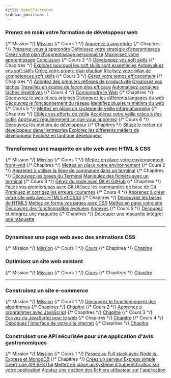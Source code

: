 ```yaml
---
title: OpenClassrooms
sidebar_position: 1
---
```


<div class="menu-container">
   <div class="menu-colonne">
      <h3>Prenez en main votre formation de développeur web</h3>
      <div class="list-group">
         {/* Mission */}
         <a href="Prenez_en_main_votre_formation_de_developpeur_web/mission"
            class="list-group-item list-group-item-action list-group-item-dark">
            <i class="bi bi-pencil-square"></i> Mission</a>
         {/* Cours 1 */}
         <a href="Prenez_en_main_votre_formation_de_developpeur_web/Apprenez_a_apprendre/Introduction_du_cours"
            class="list-group-item list-group-item-action list-group-item-light">
         <i class="bi bi-person-workspace"></i> Apprenez à apprendre</a>
         {/* Chapitres */}
         <a href="#"
            class="list-group-item retrait list-group-item-action list-group-item-primary">
            <i class="bi bi-tools"></i> Préparez-vous à apprendre</a>
         <a href="#"
            class="list-group-item retrait list-group-item-action list-group-item-secondary">
            <i class="bi bi-tools"></i> Définissez votre stratégie d'apprentissage</a>
         <a href="#"
            class="list-group-item retrait list-group-item-action list-group-item-success">
            <i class="bi bi-tools"></i> Créez votre plan d'apprentissage personnalisé</a>
         <a href="#"
            class="list-group-item retrait list-group-item-action list-group-item-danger">
            <i class="bi bi-tools"></i> Maximisez votre apprentissage</a>
         <a href="#"
            class="list-group-item retrait list-group-item-action list-group-item-warning">
            <i class="bi bi-tools"></i> Conclusion</a>
         {/* Cours 2 */}
         <a href="Prenez_en_main_votre_formation_de_developpeur_web/Developpez_vos_soft_skills/Introduction_du_cours"
            class="list-group-item list-group-item-action list-group-item-light">
         <i class="bi bi-person-workspace"></i> Développez vos soft skills</a>
         {/* Chapitres */}
         <a href="#"
            class="list-group-item retrait list-group-item-action list-group-item-primary">
            <i class="bi bi-tools"></i> Explorez pourquoi les soft skills sont essentielles</a>
         <a href="#"
            class="list-group-item retrait list-group-item-action list-group-item-secondary">
            <i class="bi bi-tools"></i> Autoévaluez vos soft skills</a>
         <a href="#"
            class="list-group-item retrait list-group-item-action list-group-item-success">
            <i class="bi bi-tools"></i> Créez votre propre plan d’action</a>
         <a href="#"
            class="list-group-item retrait list-group-item-action list-group-item-danger">
            <i class="bi bi-tools"></i> Réalisez votre bilan de compétences soft skills</a>
         {/* Cours 3 */}
         <a href="Prenez_en_main_votre_formation_de_developpeur_web/Gerer_votre_temps_efficacement/Introduction_du_cours"
            class="list-group-item list-group-item-action list-group-item-light">
            <i class="bi bi-person-workspace"></i> Gérez votre temps efficacement</a>
         {/* Chapitres */}
         <a href="Prenez_en_main_votre_formation_de_developpeur_web/Gerer_votre_temps_efficacement/Adoptez_des_premiers_reflexes_de_productivite"
            class="list-group-item retrait list-group-item-action list-group-item-primary">
            <i class="bi bi-tools"></i> Adoptez des premiers réflexes de productivité</a>
         <a href="#"
            class="list-group-item retrait list-group-item-action list-group-item-secondary">
            <i class="bi bi-tools"></i> Organisez vos tâches</a>
         <a href="#"
            class="list-group-item retrait list-group-item-action list-group-item-success">
            <i class="bi bi-tools"></i> Travaillez en équipe de façon plus efficace</a>
         <a href="#"
            class="list-group-item retrait list-group-item-action list-group-item-danger">
            <i class="bi bi-tools"></i> Automatisez certaines tâches répétitives</a>
         {/* Cours 4 */}
         <a href="Prenez_en_main_votre_formation_de_developpeur_web/Comprendre_le_Web/Introduction_du_cours"
            class="list-group-item list-group-item-action list-group-item-light">
            <i class="bi bi-person-workspace"></i> Comprendre le Web</a>
         {/* Chapitres */}
         <a href="Prenez_en_main_votre_formation_de_developpeur_web/Comprendre_le_Web/Découvrez_le_web_et_ses_origines"
            class="list-group-item retrait list-group-item-action list-group-item-primary">
            <i class="bi bi-tools"></i> Découvrez le web et ses origines</a>
         <a href="#"
            class="list-group-item retrait list-group-item-action list-group-item-secondary">
            <i class="bi bi-tools"></i> Distinguez les différents langages du web</a>
         <a href="#"
            class="list-group-item retrait list-group-item-action list-group-item-success">
            <i class="bi bi-tools"></i> Découvrez le fonctionnement du réseau</a>
         <a href="#"
            class="list-group-item retrait list-group-item-action list-group-item-danger">
            <i class="bi bi-tools"></i> Identifiez plusieurs métiers du web</a>
         {/* Cours 5 */}
         <a href="Prenez_en_main_votre_formation_de_developpeur_web/Mettez_en_place_un_systeme_de_veille_informationnelle/Introduction_du_cours"
            class="list-group-item list-group-item-action list-group-item-light">
            <i class="bi bi-person-workspace"></i> Mettez en place un système de veille informationnelle</a>
         {/* Chapitres */}
         <a href="Prenez_en_main_votre_formation_de_developpeur_web/Mettez_en_place_un_systeme_de_veille_informationnelle/Ciblez_vos_efforts_de_veille"
            class="list-group-item retrait list-group-item-action list-group-item-primary">
            <i class="bi bi-tools"></i> Ciblez vos efforts de veille</a>
         <a href="#"
            class="list-group-item retrait list-group-item-action list-group-item-secondary">
            <i class="bi bi-tools"></i> Accélérez votre veille grâce à des outils</a>
         <a href="#"
            class="list-group-item retrait list-group-item-action list-group-item-success">
            <i class="bi bi-tools"></i> Appliquez régulièrement ce que vous apprenez</a>
         {/* Cours 6 */}
         <a href="Prenez_en_main_votre_formation_de_developpeur_web/Decouvrez_les_metiers_de_developpeur/Introduction_du_cours"
            class="list-group-item list-group-item-action list-group-item-light">
            <i class="bi bi-person-workspace"></i> Découvrez les métiers de développeur</a>
         {/* Chapitres */}
         <a href="Prenez_en_main_votre_formation_de_developpeur_web/Decouvrez_les_metiers_de_developpeur/Situez_le_metier_de_developpeur_dans_l_entreprise"
            class="list-group-item retrait list-group-item-action list-group-item-primary">
            <i class="bi bi-tools"></i> Situez le métier de développeur dans l’entreprise</a>
         <a href="Prenez_en_main_votre_formation_de_developpeur_web/Decouvrez_les_metiers_de_developpeur/Explorez_les_differents_metiers_de_developpeur"
            class="list-group-item retrait list-group-item-action list-group-item-secondary">
            <i class="bi bi-tools"></i> Explorez les différents métiers de développeur</a>
         <a href="Prenez_en_main_votre_formation_de_developpeur_web/Decouvrez_les_metiers_de_developpeur/Evoluez_en_tant_que_developpeur"
            class="list-group-item retrait list-group-item-action list-group-item-success">
            <i class="bi bi-tools"></i> Évoluez en tant que développeur</a>
      </div>
   </div>
   <div class="menu-colonne">
      <h3>Transformez une maquette en site web avec HTML & CSS</h3>
      <div class="list-group">
         {/* Mission */}
         <a href="Transformez_une_maquette_en_site_web_avec_HTML_&_CSS/mission"
            class="list-group-item list-group-item-action list-group-item-dark">
            <i class="bi bi-pencil-square"></i> Mission</a>
         {/* Cours 1 */}
         <a href="Transformez_une_maquette_en_site_web_avec_HTML_&_CSS/Mettez_en_place_votre_environnement_front-end/Introduction_du_cours"
            class="list-group-item list-group-item-action list-group-item-light">
         <i class="bi bi-person-workspace"></i> Mettez en place votre environnement front-end</a>
         {/* Chapitres */}
         <a href="Transformez_une_maquette_en_site_web_avec_HTML_&_CSS/Mettez_en_place_votre_environnement_front-end/Mettez_en_place_votre_environnement"
            class="list-group-item retrait list-group-item-action list-group-item-primary">
            <i class="bi bi-tools"></i> Mettez en place votre environnement</a>
         {/* Cours 2 */}
         <a href="Transformez_une_maquette_en_site_web_avec_HTML_&_CSS/Apprenez_a_utiliser_la_ligne_de_commande_dans_un_terminal/Introduction_du_cours"
            class="list-group-item list-group-item-action list-group-item-light">
         <i class="bi bi-person-workspace"></i> Apprenez à utiliser la ligne de commande dans un terminal</a>
         {/* Chapitres */}
         <a href="Transformez_une_maquette_en_site_web_avec_HTML_&_CSS/Apprenez_a_utiliser_la_ligne_de_commande_dans_un_terminal/Découvrez_les_bases_du_Terminal"
            class="list-group-item retrait list-group-item-action list-group-item-primary">
            <i class="bi bi-tools"></i> Découvrez les bases du Terminal</a>
         <a href="Transformez_une_maquette_en_site_web_avec_HTML_&_CSS/Apprenez_a_utiliser_la_ligne_de_commande_dans_un_terminal/Manipulez_des_fichiers_avec_un_terminal"
            class="list-group-item retrait list-group-item-action list-group-item-secondary">
            <i class="bi bi-tools"></i> Manipulez des fichiers avec un terminal</a>
         {/* Cours 3 */}
         <a href="Transformez_une_maquette_en_site_web_avec_HTML_&_CSS/Gerez_du_code_avec_Git_et_GitHub/Introduction_du_cours"
            class="list-group-item list-group-item-action list-group-item-light">
         <i class="bi bi-person-workspace"></i> Gérez du code avec Git et GitHub</a>
         {/* Chapitres */}
         <a href="Transformez_une_maquette_en_site_web_avec_HTML_&_CSS/Gerez_du_code_avec_Git_et_GitHub/Faites_vos_premiers_pas_avec_Git"
            class="list-group-item retrait list-group-item-action list-group-item-primary">
            <i class="bi bi-tools"></i> Faites vos premiers pas avec Git</a>
         <a href="Transformez_une_maquette_en_site_web_avec_HTML_&_CSS/Gerez_du_code_avec_Git_et_GitHub/Utilisez_les_commandes_de_base_de_Git"
            class="list-group-item retrait list-group-item-action list-group-item-secondary">
            <i class="bi bi-tools"></i> Utilisez les commandes de base de Git</a>
         <a href="Transformez_une_maquette_en_site_web_avec_HTML_&_CSS/Gerez_du_code_avec_Git_et_GitHub/Pratiquez_et_corrigez_les_erreurs_courantes"
            class="list-group-item retrait list-group-item-action list-group-item-success">
            <i class="bi bi-tools"></i> Pratiquez et corrigez les erreurs courantes</a>
         {/* Cours 4 */}
         <a href="Transformez_une_maquette_en_site_web_avec_HTML_&_CSS/Apprenez_a_creer_votre_site_web_avec_HTML5_et_CSS3/Introduction_du_cours"
            class="list-group-item list-group-item-action list-group-item-light">
         <i class="bi bi-person-workspace"></i> Apprenez à créer votre site web avec HTML5 et CSS3</a>
         {/* Chapitres */}
         <a href="Transformez_une_maquette_en_site_web_avec_HTML_&_CSS/Apprenez_a_creer_votre_site_web_avec_HTML5_et_CSS3/Decouvrez_les_bases_de_HTML5"
            class="list-group-item retrait list-group-item-action list-group-item-primary">
            <i class="bi bi-tools"></i> Découvrez les bases de HTML5</a>
         <a href="Transformez_une_maquette_en_site_web_avec_HTML_&_CSS/Apprenez_a_creer_votre_site_web_avec_HTML5_et_CSS3/Mettez_en_forme_vos_pages_avec_CSS"
            class="list-group-item retrait list-group-item-action list-group-item-secondary">
            <i class="bi bi-tools"></i> Mettez en forme vos pages avec CSS</a>
         <a href="Transformez_une_maquette_en_site_web_avec_HTML_&_CSS/Apprenez_a_creer_votre_site_web_avec_HTML5_et_CSS3/Mettez_en_page_votre_site"
            class="list-group-item retrait list-group-item-action list-group-item-success">
            <i class="bi bi-tools"></i> Mettez en page votre site</a>
         <a href="Transformez_une_maquette_en_site_web_avec_HTML_&_CSS/Apprenez_a_creer_votre_site_web_avec_HTML5_et_CSS3/Decourez_des_fonctionnalites_evoluees"
            class="list-group-item retrait list-group-item-action list-group-item-danger">
            <i class="bi bi-tools"></i> Découvrez des fonctionnalités évoluées</a>
         <a href="Transformez_une_maquette_en_site_web_avec_HTML_&_CSS/Apprenez_a_creer_votre_site_web_avec_HTML5_et_CSS3/Annexes"
            class="list-group-item retrait list-group-item-action list-group-item-warning">
            <i class="bi bi-tools"></i> Annexes</a>
         {/* Cours 5 */}
         <a href="Transformez_une_maquette_en_site_web_avec_HTML_&_CSS/Decoupez_et_integrez_une_maquette/Introduction_du_cours"
            class="list-group-item list-group-item-action list-group-item-light">
         <i class="bi bi-person-workspace"></i> Découpez et intégrez une maquette</a>
         {/* Chapitres */}
         <a href="Transformez_une_maquette_en_site_web_avec_HTML_&_CSS/Decoupez_et_integrez_une_maquette/Decoupez_une_maquette"
            class="list-group-item retrait list-group-item-action list-group-item-primary">
            <i class="bi bi-tools"></i> Découper une maquette</a>
         <a href="Transformez_une_maquette_en_site_web_avec_HTML_&_CSS/Decoupez_et_integrez_une_maquette/Integrer_une_maquette"
            class="list-group-item retrait list-group-item-action list-group-item-secondary">
            <i class="bi bi-tools"></i> Intégrer une maquette</a>
      </div>
   </div>
</div>

-----

<div class="menu-container">
   <div class="menu-colonne">
      <h3>Dynamisez une page web avec des animations CSS</h3>
      <div class="list-group">
         {/* Mission */}
         <a href="#"
            class="list-group-item list-group-item-action list-group-item-dark">
            <i class="bi bi-pencil-square"></i> Mission</a>
         {/* Cours 1 */}
         <a href="#"
            class="list-group-item list-group-item-action list-group-item-light">
         <i class="bi bi-person-workspace"></i> Cours</a>
         {/* Chapitres */}
         <a href="#"
            class="list-group-item retrait list-group-item-action list-group-item-primary">
            <i class="bi bi-tools"></i> Chapitre</a>
      </div>
   </div>
   <div class="menu-colonne">
      <h3>Optimisez un site web existant</h3>
      <div class="list-group">
         {/* Mission */}
         <a href="#"
            class="list-group-item list-group-item-action list-group-item-dark">
            <i class="bi bi-pencil-square"></i> Mission</a>
         {/* Cours 1 */}
         <a href="#"
            class="list-group-item list-group-item-action list-group-item-light">
         <i class="bi bi-person-workspace"></i> Cours</a>
         {/* Chapitres */}
         <a href="#"
            class="list-group-item retrait list-group-item-action list-group-item-primary">
            <i class="bi bi-tools"></i> Chapitre</a>
      </div>
   </div>
</div>

-----

<div class="menu-container">
   <div class="menu-colonne">
      <h3>Construisez un site e-commerce</h3>
      <div class="list-group">
         {/* Mission */}
         <a href="Construisez_un_site_e-commerce/mission"
            class="list-group-item list-group-item-action list-group-item-dark">
            <i class="bi bi-pencil-square"></i> Mission</a>
         {/* Cours 1 */}
         <a href="Construisez_un_site_e-commerce/Decouvrez_le_fonctionnement_des_algorithmes/Introduction_du_cours"
            class="list-group-item list-group-item-action list-group-item-light">
         <i class="bi bi-person-workspace"></i> Découvrez le fonctionnement des algorithmes</a>
         {/* Chapitres */}
         <a href="#"
            class="list-group-item retrait list-group-item-action list-group-item-primary">
            <i class="bi bi-tools"></i> Chapitre</a>
         {/* Cours 2 */}
         <a href="Construisez_un_site_e-commerce/Apprenez_a_programmer_avec_JavaScript/Introduction_du_cours"
            class="list-group-item list-group-item-action list-group-item-light">
         <i class="bi bi-person-workspace"></i> Apprenez à programmer avec JavaScript</a>
         {/* Chapitres */}
         <a href="#"
            class="list-group-item retrait list-group-item-action list-group-item-primary">
            <i class="bi bi-tools"></i> Chapitre</a>
         {/* Cours 3 */}
         <a href="Construisez_un_site_e-commerce/Ecrivez_du_JavaScript_pour_le_web/Introduction_du_cours"
            class="list-group-item list-group-item-action list-group-item-light">
         <i class="bi bi-person-workspace"></i> Écrivez du JavaScript pour le web</a>
         {/* Chapitres */}
         <a href="#"
            class="list-group-item retrait list-group-item-action list-group-item-primary">
            <i class="bi bi-tools"></i> Chapitre</a>
         {/* Cours 4 */}
         <a href="Construisez_un_site_e-commerce/Deboguez_l_interface_de_votre_site_internet/Introduction_du_cours"
            class="list-group-item list-group-item-action list-group-item-light">
         <i class="bi bi-person-workspace"></i> Déboguez l'interface de votre site internet</a>
         {/* Chapitres */}
         <a href="#"
            class="list-group-item retrait list-group-item-action list-group-item-primary">
            <i class="bi bi-tools"></i> Chapitre</a>
      </div>
   </div>
   <div class="menu-colonne">
      <h3>Construisez une API sécurisée pour une application d'avis gastronomiques</h3>
      <div class="list-group">
         {/* Mission */}
         <a href="Construisez_une_API_securisee_pour_une_application_d_avis_gastronomiques/mission"
            class="list-group-item list-group-item-action list-group-item-dark">
            <i class="bi bi-pencil-square"></i> Mission</a>
         {/* Cours 1 */}
         <a href="Construisez_une_API_securisee_pour_une_application_d_avis_gastronomiques/Passez_au_Full_stack_avec_Node_js_Express_et_MongoDB/Introduction_du_cours"
            class="list-group-item list-group-item-action list-group-item-light">
         <i class="bi bi-person-workspace"></i> Passez au Full stack avec Node.js, Express et MongoDB</a>
         {/* Chapitres */}
         <a href="Construisez_une_API_securisee_pour_une_application_d_avis_gastronomiques/Passez_au_Full_stack_avec_Node_js_Express_et_MongoDB/Creez_un_serveur_Express_simple"
            class="list-group-item retrait list-group-item-action list-group-item-primary">
            <i class="bi bi-tools"></i> Créez un serveur Express simple</a>
         <a href="Construisez_une_API_securisee_pour_une_application_d_avis_gastronomiques/Passez_au_Full_stack_avec_Node_js_Express_et_MongoDB/Creez_une_API_RESTful"
            class="list-group-item retrait list-group-item-action list-group-item-secondary">
            <i class="bi bi-tools"></i> Créez une API RESTful</a>
         <a href="Construisez_une_API_securisee_pour_une_application_d_avis_gastronomiques/Passez_au_Full_stack_avec_Node_js_Express_et_MongoDB/Mettez_en_place_un_système_d_authentification_sur_votre_application"
            class="list-group-item retrait list-group-item-action list-group-item-success">
            <i class="bi bi-tools"></i> Mettez en place un système d'authentification sur votre application</a>
         <a href="Construisez_une_API_securisee_pour_une_application_d_avis_gastronomiques/Passez_au_Full_stack_avec_Node_js_Express_et_MongoDB/Ajoutez_une_gestion_des_fichiers_utilisateur_sur_l_application"
            class="list-group-item retrait list-group-item-action list-group-item-danger">
            <i class="bi bi-tools"></i> Ajoutez une gestion des fichiers utilisateur sur l'application</a>
      </div>
   </div>
</div>

